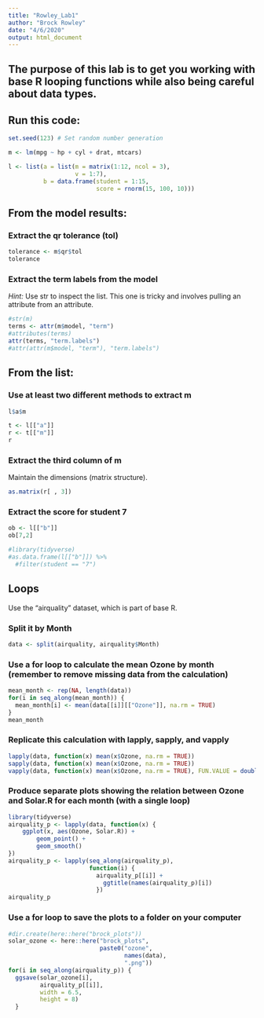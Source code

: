 ```yaml
---
title: "Rowley_Lab1"
author: "Brock Rowley"
date: "4/6/2020"
output: html_document
---
```


## The purpose of this lab is to get you working with base R looping functions while also being careful about data types.
## Run this code:
```r

set.seed(123) # Set random number generation

m <- lm(mpg ~ hp + cyl + drat, mtcars)

l <- list(a = list(m = matrix(1:12, ncol = 3),
                   v = 1:7),
          b = data.frame(student = 1:15,
                         score = rnorm(15, 100, 10)))
```

## From the model results:
### Extract the qr tolerance (tol)
```r
tolerance <- m$qr$tol
tolerance
```

### Extract the term labels from the model  
*Hint:* Use str to inspect the list. This one is tricky and involves pulling an attribute from an attribute.
```r
#str(m)
terms <- attr(m$model, "term")
#attributes(terms)
attr(terms, "term.labels")
#attr(attr(m$model, "term"), "term.labels")
```

## From the list:
### Use at least two different methods to extract m
```r
l$a$m
```

```r
t <- l[["a"]]
r <- t[["m"]]
r
```

### Extract the third column of m  
Maintain the dimensions (matrix structure).
```r
as.matrix(r[ , 3])
```

### Extract the score for student 7
```r
ob <- l[["b"]]
ob[7,2]

#library(tidyverse)
#as.data.frame(l[["b"]]) %>%
  #filter(student == "7")
```

## Loops  
Use the “airquality” dataset, which is part of base R.

### Split it by Month
```r
data <- split(airquality, airquality$Month)
```

### Use a for loop to calculate the mean Ozone by month (remember to remove missing data from the calculation)
```r
mean_month <- rep(NA, length(data))
for(i in seq_along(mean_month)) {
  mean_month[i] <- mean(data[[i]][["Ozone"]], na.rm = TRUE)
}
mean_month
```

### Replicate this calculation with lapply, sapply, and vapply
```r
lapply(data, function(x) mean(x$Ozone, na.rm = TRUE))
sapply(data, function(x) mean(x$Ozone, na.rm = TRUE))
vapply(data, function(x) mean(x$Ozone, na.rm = TRUE), FUN.VALUE = double(1))
```

### Produce separate plots showing the relation between Ozone and Solar.R for each month (with a single loop)
```r
library(tidyverse)
airquality_p <- lapply(data, function(x) {
    ggplot(x, aes(Ozone, Solar.R)) +
        geom_point() +
        geom_smooth()
})
airquality_p <- lapply(seq_along(airquality_p),
                       function(i) {
                         airquality_p[[i]] +
                           ggtitle(names(airquality_p)[i])
                         })
airquality_p
```

### Use a for loop to save the plots to a folder on your computer
```r
#dir.create(here::here("brock_plots"))
solar_ozone <- here::here("brock_plots",
                          paste0("ozone",
                                 names(data),
                                 ".png"))
for(i in seq_along(airquality_p)) {
  ggsave(solar_ozone[i],
         airquality_p[[i]],
         width = 6.5,
         height = 8)
  }
```